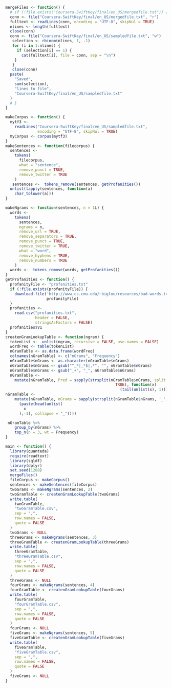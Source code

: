 ```{r}
mergeFiles <- function() {
  # if (!file.exists("Coursera-SwiftKey/final/en_US/mergedfile.txt")) {
  conn <- file("Coursera-SwiftKey/final/en_US/mergedfile.txt", "r")
  fulltext <- readLines(conn, encoding = "UTF-8", skipNul = TRUE)
  nlines <- length(fulltext)
  close(conn)
  conn <- file("Coursera-SwiftKey/final/en_US/sampledfile.txt", "w")
   selection <- rbinom(nlines, 1, .1)
   for (i in 1:nlines) {
     if (selection[i] == 1) {
       cat(fulltext[i], file = conn, sep = "\n")
    }
   }
   close(conn)
  paste(
    "Saved",
    sum(selection),
    "lines to file",
    "Coursera-SwiftKey/final/en_US/sampledfile.txt"
  )
  # }
}

makeCorpus <- function() {
  mytf3 <-
    readLines("Coursera-SwiftKey/final/en_US/sampledfile.txt",
              encoding = "UTF-8", skipNul = TRUE)
  myCorpus <- corpus(mytf3)
}
makeSentences <- function(filecorpus) {
  sentences <-
    tokens(
      filecorpus,
      what = "sentence",
      remove_punct = TRUE,
      remove_twitter = TRUE
    )
   sentences <-  tokens_remove(sentences, getProfanities())
  unlist(lapply(sentences, function(a)
    char_tolower(a)))
}

makeNgrams <- function(sentences, n = 1L) {
  words <-
    tokens(
      sentences,
      ngrams = n,
      remove_url = TRUE,
      remove_separators = TRUE,
      remove_punct = TRUE,
      remove_twitter = TRUE,
      what = "word",
      remove_hyphens = TRUE,
      remove_numbers = TRUE
    )
  words <-  tokens_remove(words, getProfanities())
}
getProfanities <- function() {
  profanityFile <- "profanities.txt"
  if (!file.exists(profanityFile)) {
    download.file('http://www.cs.cmu.edu/~biglou/resources/bad-words.txt',
                  profanityFile)
  }
  profanities <-
    read.csv("profanities.txt",
             header = FALSE,
             stringsAsFactors = FALSE)
  profanities$V1
}
createnGramLookupTable <- function(ngram) {
  tokenList <-  unlist(ngram, recursive = FALSE, use.names = FALSE)
  wordFreq <- table(tokenList)
  nGramTable <- as.data.frame(wordFreq)
  colnames(nGramTable) <- c("nGrams", "Frequency")
  nGramTable$nGrams <- as.character(nGramTable$nGrams)
  nGramTable$nGrams <- gsub("^_*|_*$|,*", "", nGramTable$nGrams)
  nGramTable$nGrams <- gsub("_+", "_", nGramTable$nGrams)
  nGramTable <-
    mutate(nGramTable, Pred = sapply(strsplit(nGramTable$nGrams, split = '_', fixed =
                                                TRUE), function(x)
                                                  (tail(unlist(x), 1))))
nGramTable <-
    mutate(nGramTable, nGrams = sapply(strsplit(nGramTable$nGrams, '_', fixed = TRUE), function(x)
      (paste(head(unlist(
        x
      ),-1), collapse = "_"))))

 nGramTable %>%
    group_by(nGrams) %>%
    top_n(n = 3, wt = Frequency)
}

main <- function() {
  library(quanteda)
  require(readtext)
  library(sqldf)
  library(dplyr)
  set.seed(1288)
  mergeFiles()
  fileCorpus <- makeCorpus()
  sentences <- makeSentences(fileCorpus)
  twoGrams <- makeNgrams(sentences, 2)
  twoGramTable <- createnGramLookupTable(twoGrams)
  write.table(
    twoGramTable,
    "twoGramTable.csv",
    sep = ",",
    row.names = FALSE,
    quote = FALSE
  )
  twoGrams <- NULL
  threeGrams <- makeNgrams(sentences, 3)
  threeGramTable <- createnGramLookupTable(threeGrams)
  write.table(
    threeGramTable,
    "threeGramTable.csv",
    sep = ",",
    row.names = FALSE,
    quote = FALSE
  )
  threeGrams <- NULL
  fourGrams <- makeNgrams(sentences, 4)
  fourGramTable <- createnGramLookupTable(fourGrams)
  write.table(
    fourGramTable,
    "fourGramTable.csv",
    sep = ",",
    row.names = FALSE,
    quote = FALSE
  )
  fourGrams <- NULL
  fiveGrams <- makeNgrams(sentences, 5)
  fiveGramTable <- createnGramLookupTable(fiveGrams)
  write.table(
    fiveGramTable,
    "fiveGramTable.csv",
    sep = ",",
    row.names = FALSE,
    quote = FALSE
  )
  fiveGrams <- NULL
}
```